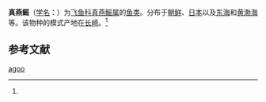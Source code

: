 {{Speciesbox
| name = 真燕鳐
| status = 
| status_system = 
| image = 
| genus = Prognichthys
| species = agoo
| authority = (Temminck et Schlegel, 1846)<ref name='id6751'>{{cite web| url =http://www.bioinfo.cn/db05/BjdwSpecies.php?action=view&id=6751| title =真燕鳐| work =《中国动物物种编目数据库》| publisher =中国科学院微生物研究所| author =中国科学院动物研究所| accessdate =2009-04-11| deadurl =yes| archiveurl =https://web.archive.org/web/20160305093450/http://www.bioinfo.cn/db05/BjdwSpecies.php?action=view&id=6751| archivedate =2016-03-05}}</ref>
}}

'''真燕鳐'''（[[学名|学名]]：{{lang|la|''Prognichthys agoo''}}）为[[飞鱼科|飞鱼科]][[真燕鳐属|真燕鳐属]]的[[鱼类|鱼类]]。分布于[[朝鲜|朝鲜]]、[[日本|日本]]以及[[东海|东海]]和[[黄渤海|黄渤海]]等。该物种的模式产地在[[长崎|长崎]]。<ref name='id6751'/>

== 参考文献 ==
{{reflist}}

{{Wikispecies|Prognichthys agoo}}

[[Category:真燕鳐属|agoo]]


{{鱼类小作品}}